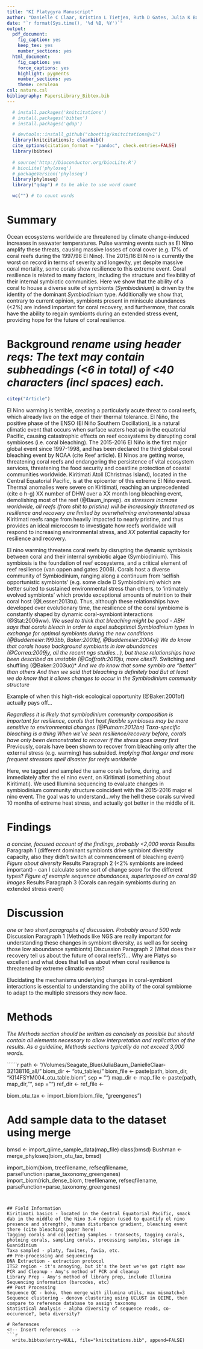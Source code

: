 ```yaml
---
title: "KI Platygyra Manuscript"
author: "Danielle C Claar, Kristina L Tietjen, Ruth D Gates, Julia K Baum"
date: "`r format(Sys.time(), '%d %B, %Y')`"
output:
  pdf_document:
    fig_caption: yes
    keep_tex: yes
    number_sections: yes
  html_document:
    fig_caption: yes
    force_captions: yes
    highlight: pygments
    number_sections: yes
    theme: cerulean
csl: nature.csl
bibliography: PapersLibrary_Bibtex.bib
---
```


<!-- ## Install and source necessary packages -->
```r

  # install.packages('knitcitations')
  # install.packages('bibtex')
  # install.packages('qdap')

  # devtools::install_github("cboettig/knitcitations@v1")
  library(knitcitations); cleanbib()
  cite_options(citation_format = "pandoc", check.entries=FALSE)
  library(bibtex)
  
  # source('http://bioconductor.org/biocLite.R')
  # biocLite('phyloseq')
  # packageVersion('phyloseq')
  library(phyloseq)
  library("qdap") # to be able to use word count
```

```r
  wc("") # to count words
```
  
# Summary
Ocean ecosystems worldwide are threatened by climate change-induced increases in seawater temperatures. Pulse warming events such as El Nino amplify these threats, causing massive losses of coral cover (e.g. 17% of coral reefs during the 1997/98 El Nino). The 2015/16 El Nino is currently the worst on record in terms of severity and longevity, yet despite massive coral mortality, some corals show resilience to this extreme event. Coral resilience is related to many factors, including the structure and flexibility of their internal symbiotic communities. Here we show that the ability of a coral to house a diverse suite of symbionts (*Symbiodinium*) is driven by the identity of the dominant *Symbiodinium* type. Additionally we show that, contrary to current opinion, symbionts present in miniscule abundances (<2%) are indeed important for coral recovery, and furthermore, that corals have the ability to regain symbionts during an extended stress event, providing hope for the future of coral resilience.

# Background *rename using header reqs: The text may contain subheadings (<6 in total) of <40 characters (incl spaces) each.*
```r
citep("Article")
```

El Nino warming is terrible, creating a particularly acute threat to coral reefs, which already live on the edge of their thermal tolerance. El Niño, the positive phase of the ENSO (El Niño Southern Oscillation), is a natural climatic event that occurs when surface waters heat up in the equatorial Pacific, causing catastrophic effects on reef ecosystems by disrupting coral symbioses (i.e. coral bleaching). The 2015-2016 El Niño is the first major global event since 1997-1998, and has been declared the third global coral bleaching event by NOAA (cite Reef article). El Ninos are getting worse, threatening coral reefs and endangering the persistence of vital ecosystem services, threatening the food security and coastline protection of coastal communities worldwide. Kiritimati Atoll (Christmas Island), located in the Central Equatorial Pacific, is at the epicenter of this extreme El Niño event. Thermal anomalies were severe on Kiritimati, reaching an unprecedented (cite o h-g) XX number of DHW over a XX month long bleaching event, demolishing most of the reef (@Baum_inprep). *as stressors increase worldwide, all reefs (from shit to pristine) will be increasingly threatened as resilience and recovery are limited by overwhelming environmental stress* Kiritimati reefs range from heavily impacted to nearly pristine, and thus provides an ideal microcosm to investigate how reefs worldwide will respond to increasing environmental stress, and *XX* potential capacity for resilience and recovery.

El nino warming threatens coral reefs by disrupting the dynamic symbiosis between coral and their internal symbiotic algae (Symbiodinium). This symbiosis is the foundation of reef ecosystems, and a critical element of reef resilience (van oppen and gates 2006). Corals host a diverse community of Symbiodinium, ranging along a continuum from 'selfish opportunistic symbionts' (e.g. some clade D Symbiodinium) which are better suited to sustained environmental stress than others, to 'intimately evolved symbionts' which provide exceptional amounts of nutrition to their coral host (@Lesser:2013tu). Thus, although these relationships have developed over evolutionary time, the resilience of the coral symbiome is constantly shaped by dynamic coral-symbiont interactions (@Stat:2006ww). *We used to think that bleaching might be good - ABH says that corals bleach in order to expel suboptimal Symbiodinium types in exchange for optimal symbionts during the new conditions (@Buddemeier:1993bb, Baker:2001bf, @Buddemeier:2004vj)* *We do know that corals house background symbionts in low abundances (@Correa:2009jy, all the recent ngs studies...), but these relationships have been described as unstable (@Coffroth:2010ju, more cites?). *Switching and shuffling (@Baker:2003uo)* *And we do know that some symbio are "better" than others* *And then we said that bleaching is definitely bad* *But at least we do know that it allows changes to occur in the Symbiodinium community structure*

Example of when this high-risk ecological opportunity (@Baker:2001bf) actually pays off...

*Regardless it is likely that symbiodinium community composition is important for resilience, corals that host flexible symbioses may be more sensitive to environmental changes (@Putnam:2012bn)* *Taxa-specific bleaching is a thing* *When we've seen resilience/recovery before, corals have only been demonstrated to recover if the stress goes away first* Previously, corals have been shown to recover from bleaching only after the external stress (e.g. warming) has subsided. *implying that longer and more frequent stressors spell disaster for reefs worldwide*

Here, we tagged and sampled the same corals before, during, and immediately after the el nino event, on Kiritimati (something about Kiritimati). We used Illumina sequencing to evaluate changes in symbiodinium community structure coincident with the 2015-2016 major el nino event. The goal was to understand...why the hell these corals survived 10 months of extreme heat stress, and actually got better in the middle of it.


# Findings
*a concise, focused account of the findings, probably <2,000 words*
Results Paragraph 1 (different dominant symbionts drive symbiont diversity capacity, also they didn't switch at commencement of bleaching event)
*Figure about diversity*
Results Paragraph 2 (<2% symbionts are indeed important) - can I calculate some sort of change score for the different types?
*Figure of example sequence abundances, superimposed on coral 99 images*
Results Paragraph 3 (Corals can regain symbionts during an extended stress event)

# Discussion
*one or two short paragraphs of discussion. Probably around 500 wds*
Discussion Paragraph 1 (Methods like NGS are really important for understanding these changes in symbiont diversity, as well as for seeing those low aboundance symbionts)
Discussion Paragraph 2 (What does their recovery tell us about the future of coral reefs?)... Why are Platys so excellent and what does that tell us about when coral resilience is threatened by extreme climatic events?

Elucidating the mechanisms underlying changes in coral-symbiont interactions is essential to understanding the ability of the coral symbiome to adapt to the multiple stressors they now face. 

# Methods
*The Methods section should be written as concisely as possible but should contain all elements necessary to allow interpretation and replication of the results. As a guideline, Methods sections typically do not exceed 3,000 words.*

``````r
path <- "/Volumes/Seagate_Blue/JuliaBaum_DanielleClaar-32138116_all/"
biom_dir <- "otu_tables/"
biom_file <- paste(path, biom_dir, "KI14FSYM004_otu_table.biom", sep = "")
map_dir <- 
map_file <- paste(path, map_dir, "", sep = "")
ref_dir <- 
ref_file <- 

biom_otu_tax <- import_biom(biom_file, "greengenes")


# Add sample data to the dataset using merge
bmsd <- import_qiime_sample_data(map_file)
class(bmsd)
Bushman <- merge_phyloseq(biom_otu_tax, bmsd)

import_biom(biom, treefilename, refseqfilename, parseFunction=parse_taxonomy_greengenes)
import_biom(rich_dense_biom, treefilename, refseqfilename, parseFunction=parse_taxonomy_greengenes)

```


## Field Information
Kiritimati basics - located in the Central Equatorial Pacific, smack dab in the middle of the Nino 3.4 region (used to quantify el nino presence and strength), human disturbance gradient, bleaching event there (cite bleaching paper here)
Tagging corals and collecting samples - transects, tagging corals, photoing corals, sampling corals, processing samples, storage in Guanidinium
Taxa sampled - platy, favites, favia, etc.
## Pre-processing and sequencing
DNA Extraction - extraction protocol
ITS2 region - it's annoying, but it's the best we've got right now
PCR and Cleanup - Amy's method of PCR and cleanup
Library Prep - Amy's method of library prep, include Illumina Sequencing information (barcodes, etc)
## Post Processing
Sequence QC - boku, then merge with illumina utils, max mismatch=3
Sequence clustering - denovo clustering using UCLUST in QIIME, then compare to reference database to assign taxonomy
Statistical Analysis - alpha diversity of sequence reads, co-occurence?, beta diversity?

# References
<!-- Insert references  -->
```r
  write.bibtex(entry=NULL, file="knitcitations.bib", append=FALSE)
```
